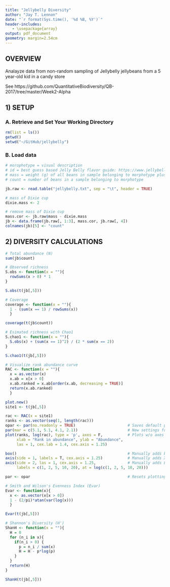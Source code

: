 ```yaml
---
title: "Jellybelly Diversity"
author: "Jay T. Lennon"
date: "`r format(Sys.time(), '%d %B, %Y')`"
header-includes:
   - \usepackage{array}
output: pdf_document
geometry: margin=2.54cm
---
```


## OVERVIEW
Analayze data from non-random sampling of Jellybelly jellybeans from a 5 year-old kid in a candy store

See https://github.com/QuantitativeBiodiversity/QB-2017/tree/master/Week2-Alpha

## 1) SETUP

### A. Retrieve and Set Your Working Directory

```r
rm(list = ls())
getwd()
setwd("~/GitHub/jellybelly")
```

### B. Load data

```r
# morophotype = visual description
# id = best guess based Jelly Belly flavor guide: https://www.jellybelly.com/flavor-guides
# mass = weight (g) of all beans in sample belonging to morphotype plus Dixie cup weight
# count = number of beans in a sample belonging to morphotype

jb.raw <- read.table("jellybelly.txt", sep = "\t", header = TRUE)

# mass of Dixie cup
dixie.mass <- 2

# remove mass of Dixie cup
mass.cor <- jb.raw$mass - dixie.mass
jb <- data.frame(jb.raw[, 1:3], mass.cor, jb.raw[, 4])
colnames(jb)[5] <- "count"
```

## 2) DIVERSITY CALCULATIONS

```r
# Total abundance (N)
sum(jb$count)

# Observed richness
S.obs <- function(x = ""){
  rowSums(x > 0) * 1
}

S.obs(t(jb[,5]))

# Coverage
coverage <- function(x = ""){
  1 - (sum(x == 1) / rowSums(x))
  }

coverage(t(jb$count)) 

# Esimated richness with Chao1
S.chao1 <- function(x = ""){
  S.obs(x) + (sum(x == 1)^2) / (2 * sum(x == 2))
}

S.chao1(t(jb[,5]))

# Visualize rank abundance curve
RAC <- function(x = ""){
  x = as.vector(x)
  x.ab = x[x > 0]
  x.ab.ranked = x.ab[order(x.ab, decreasing = TRUE)]
  return(x.ab.ranked)
  }

plot.new()
site1 <- t(jb[,5])

rac <- RAC(x = site1)
ranks <- as.vector(seq(1, length(rac)))
opar <- par(no.readonly = TRUE)                       # Saves default plot parameters
par(mar = c(5.1, 5.1, 4.1, 2.1))                      # New settings for par
plot(ranks, log(rac), type = 'p', axes = F,           # Plots w/o axes
     xlab = "Rank in abundance", ylab = "Abundance",
     las = 1, cex.lab = 1.4, cex.axis = 1.25)

box()                                                 # Manually adds border
axis(side = 1, labels = T, cex.axis = 1.25)           # Manually adds X-axis
axis(side = 2, las = 1, cex.axis = 1.25,              # Manually adds Log-Scaled Y-axis
     labels = c(1, 2, 5, 10, 20), at = log(c(1, 2, 5, 10, 20)))

par <- opar                                           # Resets plotting parameters

# Smith and Wilson's Evenness Index (Evar)
Evar <- function(x){
  x <- as.vector(x[x > 0])
  1 - (2/pi)*atan(var(log(x)))
  }

Evar(t(jb[,5]))

# Shannon's Diversity (H')
ShanH <- function(x = ""){
  H = 0
  for (n_i in x){
    if(n_i > 0) {
      p = n_i / sum(x)
      H = H - p*log(p) 
    }
  }
  return(H)
}

ShanH(t(jb[,5]))
```


